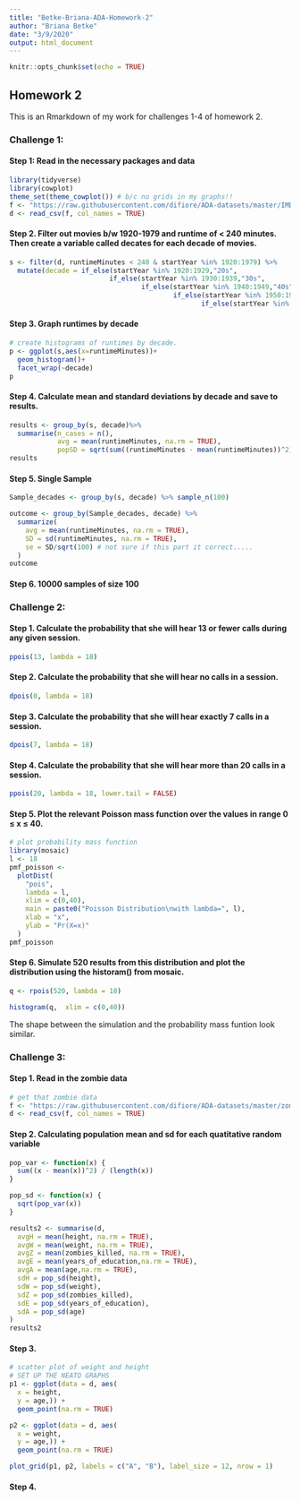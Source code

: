 ```yaml
---
title: "Betke-Briana-ADA-Homework-2"
author: "Briana Betke"
date: "3/9/2020"
output: html_document
---
```


```r
knitr::opts_chunk$set(echo = TRUE)
```

## Homework 2
This is an Rmarkdown of my work for challenges 1-4 of homework 2. 

### Challenge 1: 
#### Step 1: Read in the necessary packages and data
```r
library(tidyverse)
library(cowplot)
theme_set(theme_cowplot()) # b/c no grids in my graphs!!
f <- "https://raw.githubusercontent.com/difiore/ADA-datasets/master/IMDB-movies.csv"
d <- read_csv(f, col_names = TRUE)
```

#### Step 2. Filter out movies b/w 1920-1979 and runtime of < 240 minutes. Then create a variable called decates for each decade of movies.
```r
s <- filter(d, runtimeMinutes < 240 & startYear %in% 1920:1979) %>% 
  mutate(decade = if_else(startYear %in% 1920:1929,"20s",
                         if_else(startYear %in% 1930:1939,"30s",
                                 if_else(startYear %in% 1940:1949,"40s",
                                         if_else(startYear %in% 1950:1959,"50s",
                                                if_else(startYear %in% 1960:1969,"60s","70s"))))))

```

#### Step 3. Graph runtimes by decade
```r
# create histograms of runtimes by decade.  
p <- ggplot(s,aes(x=runtimeMinutes))+
  geom_histogram()+
  facet_wrap(~decade)
p
```

#### Step 4. Calculate mean and standard deviations by decade and save to results.
```r
results <- group_by(s, decade)%>%
  summarise(n_cases = n(),
            avg = mean(runtimeMinutes, na.rm = TRUE),
            popSD = sqrt(sum((runtimeMinutes - mean(runtimeMinutes))^2) / length(runtimeMinutes)))
results
```

#### Step 5. Single Sample
```r
Sample_decades <- group_by(s, decade) %>% sample_n(100) 

outcome <- group_by(Sample_decades, decade) %>%
  summarize(
    avg = mean(runtimeMinutes, na.rm = TRUE),
    SD = sd(runtimeMinutes, na.rm = TRUE),
    se = SD/sqrt(100) # not sure if this part it correct.....
  )
outcome
```

#### Step 6. 10000 samples of size 100





### Challenge 2:
#### Step 1. Calculate the probability that she will hear 13 or fewer calls during any given session.
```r
ppois(13, lambda = 18)
```

#### Step 2. Calculate the probability that she will hear no calls in a session.
```r
dpois(0, lambda = 18)
```

#### Step 3. Calculate the probability that she will hear exactly 7 calls in a session.
```r
dpois(7, lambda = 18)
```

#### Step 4. Calculate the probability that she will hear more than 20 calls in a session.
```r
ppois(20, lambda = 18, lower.tail = FALSE)
```

#### Step 5. Plot the relevant Poisson mass function over the values in range 0 ≤ x ≤ 40.
```r
# plot probability mass function 
library(mosaic)
l <- 18
pmf_poisson <-
  plotDist(
    "pois",
    lambda = l,
    xlim = c(0,40),
    main = paste0("Poisson Distribution\nwith lambda=", l),
    xlab = "x",
    ylab = "Pr(X=x)"
  )
pmf_poisson
```

#### Step 6. Simulate 520 results from this distribution and plot the distribution using the historam() from mosaic.
```r
q <- rpois(520, lambda = 18)

histogram(q,  xlim = c(0,40))
```
The shape between the simulation and the probability mass funtion look similar. 

### Challenge 3:
#### Step 1. Read in the zombie data
```r
# get that zombie data 
f <- "https://raw.githubusercontent.com/difiore/ADA-datasets/master/zombies.csv"
d <- read_csv(f, col_names = TRUE)
```

#### Step 2. Calculating population mean and sd for each quatitative random variable
```r
pop_var <- function(x) {
  sum((x - mean(x))^2) / (length(x))
}

pop_sd <- function(x) {
  sqrt(pop_var(x))
}

results2 <- summarise(d,
  avgH = mean(height, na.rm = TRUE),
  avgW = mean(weight, na.rm = TRUE),
  avgZ = mean(zombies_killed, na.rm = TRUE),
  avgE = mean(years_of_education,na.rm = TRUE),
  avgA = mean(age,na.rm = TRUE),
  sdH = pop_sd(height),
  sdW = pop_sd(weight),
  sdZ = pop_sd(zombies_killed),
  sdE = pop_sd(years_of_education),
  sdA = pop_sd(age)
)
results2
```

#### Step 3. 
```r
# scatter plot of weight and height
# SET UP THE NEATO GRAPHS
p1 <- ggplot(data = d, aes(
  x = height,
  y = age,)) +
  geom_point(na.rm = TRUE)

p2 <- ggplot(data = d, aes(
  x = weight,
  y = age,)) +
  geom_point(na.rm = TRUE)

plot_grid(p1, p2, labels = c("A", "B"), label_size = 12, nrow = 1)
```

#### Step 4. 
